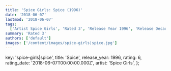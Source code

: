 ```yaml
---
title: 'Spice Girls: Spice (1996)'
date: '2018-06-07'
lastmod: '2018-06-07'
tags:
  ['Artist Spice Girls', 'Rated 3', 'Release Year 1996', 'Release Decade 1990']
summary: 'Rated 3'
authors: ['default']
images: ['/content/images/spice-girls|spice.jpg']
---
```


  key: 'spice-girls|spice',
  title: 'Spice',
  release_year: 1996,
  rating: 6,
  rating_date: '2018-06-07T00:00:00.000Z',
  artist: 'Spice Girls',
};

<MusicRating data={data} />
